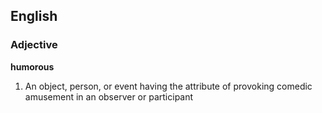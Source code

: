 ==English==
===Adjective===
'''humorous'''
#An object, person, or event having the attribute of provoking comedic amusement in an observer or participant

{{rfc}}